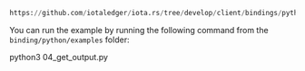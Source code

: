 ```python reference
https://github.com/iotaledger/iota.rs/tree/develop/client/bindings/python/examples/04_get_output.py
```

You can run the example by running the following command from the `binding/python/examples` folder:

<CodeBlock className="language-bash">
    python3 04_get_output.py
</CodeBlock>
